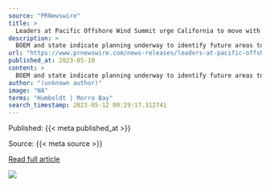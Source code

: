 ```yaml
---
source: "PRNewswire"
title: >
  Leaders at Pacific Offshore Wind Summit urge California to move with speed & scale to deploy nation-leading 25 GW of floating offshore wind, meet climate, clean-energy, grid-reliability goals
description: >
  BOEM and state indicate planning underway to identify future areas to reach ambitious 25 GW goal SACRAMENTO, Calif., May 10, 2023 /PRNewswire/ -- Federal, state and industry leaders on Day One of the Pacific Offshore Wind Summit joined in highlighting the imp…
url: "https://www.prnewswire.com/news-releases/leaders-at-pacific-offshore-wind-summit-urge-california-to-move-with-speed--scale-to-deploy-nation-leading-25-gw-of-floating-offshore-wind-meet-climate-clean-energy-grid-reliability-goals-301820576.html"
published_at: 2023-05-10
content: >
  BOEM and state indicate planning underway to identify future areas to reach ambitious 25 GW goal   SACRAMENTO, Calif., May 10, 2023 /PRNewswire/ -- Federal, state and industry leaders on Day One of t… [+5547 chars]
author: "(unknown author)"
image: "NA"
terms: "Humboldt | Morro Bay"
search_timestamp: 2023-05-12 00:29:17.312741
---
```



Published: {{< meta published_at >}}


Source: {{< meta source >}}


[Read full article]({{< meta url >}}){target='_blank'}



![](`r rmarkdown::metadata$image[1]`)
